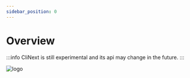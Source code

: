 ```yaml
---
sidebar_position: 0
---
```


# Overview

:::info
CliNext is still experimental and its api may change in the future.
:::

![logo](/img/icon.svg)
